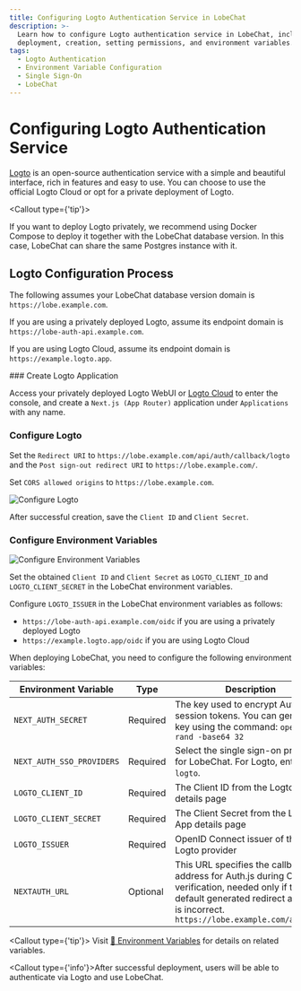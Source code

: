 ```yaml
---
title: Configuring Logto Authentication Service in LobeChat
description: >-
  Learn how to configure Logto authentication service in LobeChat, including
  deployment, creation, setting permissions, and environment variables.
tags:
  - Logto Authentication
  - Environment Variable Configuration
  - Single Sign-On
  - LobeChat
---
```


# Configuring Logto Authentication Service

[Logto](https://github.com/logto-io/logto) is an open-source authentication service with a simple and beautiful interface, rich in features and easy to use. You can choose to use the official Logto Cloud or opt for a private deployment of Logto.

<Callout type={'tip'}>

If you want to deploy Logto privately, we recommend using Docker Compose to deploy it together with the LobeChat database version. In this case, LobeChat can share the same Postgres instance with it.

</Callout>

## Logto Configuration Process

The following assumes your LobeChat database version domain is `https://lobe.example.com`.

If you are using a privately deployed Logto, assume its endpoint domain is `https://lobe-auth-api.example.com`.

If you are using Logto Cloud, assume its endpoint domain is `https://example.logto.app`.

<Steps>
  ### Create Logto Application

  Access your privately deployed Logto WebUI or [Logto Cloud](http://cloud.logto.io/) to enter the console, and create a `Next.js (App Router)` application under `Applications` with any name.

  ### Configure Logto

  Set the `Redirect URI` to `https://lobe.example.com/api/auth/callback/logto` and the `Post sign-out redirect URI` to `https://lobe.example.com/`.

  Set `CORS allowed origins` to `https://lobe.example.com`.

  <Image alt="Configure Logto" inStep src="https://github.com/user-attachments/assets/5b816379-c07b-40ea-bde4-df16e2e4e523" />

  After successful creation, save the `Client ID` and `Client Secret`.

  ### Configure Environment Variables

  <Image alt="Configure Environment Variables" inStep src="https://github.com/user-attachments/assets/15af6d94-af4f-4aa9-bbab-7a46e9f9e837" />

  Set the obtained `Client ID` and `Client Secret` as `LOGTO_CLIENT_ID` and `LOGTO_CLIENT_SECRET` in the LobeChat environment variables.

  Configure `LOGTO_ISSUER` in the LobeChat environment variables as follows:

  - `https://lobe-auth-api.example.com/oidc` if you are using a privately deployed Logto
  - `https://example.logto.app/oidc` if you are using Logto Cloud

  When deploying LobeChat, you need to configure the following environment variables:

  | Environment Variable      | Type     | Description                                                                                                                                                                            |
  | ------------------------- | -------- | -------------------------------------------------------------------------------------------------------------------------------------------------------------------------------------- |
  | `NEXT_AUTH_SECRET`        | Required | The key used to encrypt Auth.js session tokens. You can generate a key using the command: `openssl rand -base64 32`                                                                    |
  | `NEXT_AUTH_SSO_PROVIDERS` | Required | Select the single sign-on provider for LobeChat. For Logto, enter `logto`.                                                                                                             |
  | `LOGTO_CLIENT_ID`         | Required | The Client ID from the Logto App details page                                                                                                                                          |
  | `LOGTO_CLIENT_SECRET`     | Required | The Client Secret from the Logto App details page                                                                                                                                      |
  | `LOGTO_ISSUER` | Required | OpenID Connect issuer of the Logto provider |
  | `NEXTAUTH_URL`            | Optional | This URL specifies the callback address for Auth.js during OAuth verification, needed only if the default generated redirect address is incorrect. `https://lobe.example.com/api/auth` |

  <Callout type={'tip'}>
    Visit [📘 Environment Variables](/docs/self-hosting/environment-variables/auth#logto) for details on related variables.
 
</Callout>
</Steps>

<Callout type={'info'}>After successful deployment, users will be able to authenticate via Logto and use LobeChat.</Callout>
